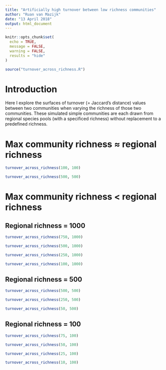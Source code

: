 ```yaml
---
title: "Artificially high turnover between low richness communities"
author: "Ruan van Mazijk"
date: "13 April 2018"
output: html_document
---
```


```r
knitr::opts_chunk$set(
  echo = TRUE, 
  message = FALSE, 
  warning = FALSE, 
  results = "hide"
)
```

```r
source("turnover_across_richness.R")
```

# Introduction

Here I explore the surfaces of turnover (= Jaccard's distance) values between two communities when varying the richness of those two communities. These simulated simple communities are each drawn from regional species pools (with a specificed richness) without replacement to a predefined richness.

# Max community richness $\approx$ regional richness

```r
turnover_across_richness(100, 100)
```

```r
turnover_across_richness(500, 500)
```

# Max community richness $\lt$ regional richness

## Regional richness = 1000

```r
turnover_across_richness(750, 1000)
```

```r
turnover_across_richness(500, 1000)
```

```r
turnover_across_richness(250, 1000)
```

```r
turnover_across_richness(100, 1000)
```

## Regional richness = 500

```r
turnover_across_richness(500, 500)
```

```r
turnover_across_richness(250, 500)
```

```r
turnover_across_richness(50, 500)
```

## Regional richness = 100

```r
turnover_across_richness(75, 100)
```

```r
turnover_across_richness(50, 100)
```

```r
turnover_across_richness(25, 100)
```

```r
turnover_across_richness(10, 100)
```

<!-- TODO: re knit, and also run last chunk in loop to replicate its fuzzy pattern and unfuzzy it??-->
